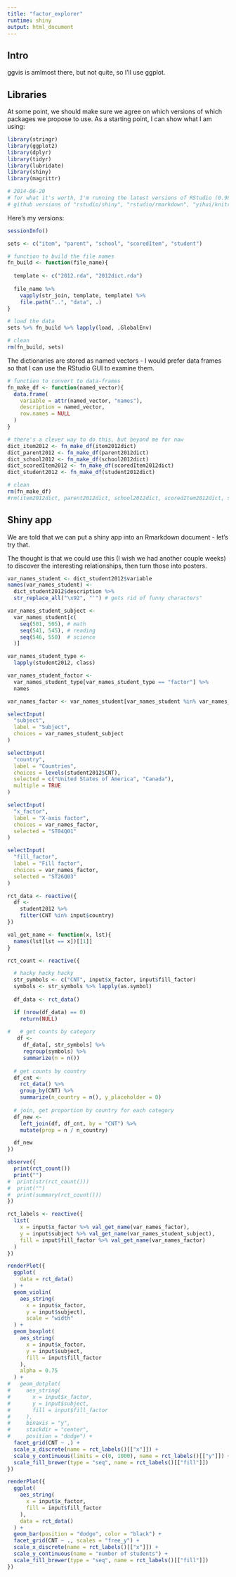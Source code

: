 ```yaml
---
title: "factor_explorer"
runtime: shiny
output: html_document
---
```


## Intro

ggvis is amlmost there, but not quite, so I'll use ggplot.

## Libraries

At some point, we should make sure we agree on which versions of which packages we propose to use. As a starting point, I can show what I am using:

```r
library(stringr)
library(ggplot2)
library(dplyr)
library(tidyr)
library(lubridate)
library(shiny)
library(magrittr)

# 2014-06-20
# for what it's worth, I'm running the latest versions of RStudio (0.98.932 )and 
# github versions of "rstudio/shiny", "rstudio/rmarkdown", "yihui/knitr", "hadley/tidyr"
```

Here's my versions:

```r
sessionInfo()
```

```r
sets <- c("item", "parent", "school", "scoredItem", "student")

# function to build the file names
fn_build <- function(file_name){
 
  template <- c("2012.rda", "2012dict.rda")
 
  file_name %>% 
    vapply(str_join, template, template) %>% 
    file.path("..", "data", .)
}

# load the data
sets %>% fn_build %>% lapply(load, .GlobalEnv)

# clean
rm(fn_build, sets)
```

The dictionaries are stored as named vectors - I would prefer data frames so that I can use the RStudio GUI to examine them.

```r
# function to convert to data-frames
fn_make_df <- function(named_vector){
  data.frame(
    variable = attr(named_vector, "names"),
    description = named_vector,
    row.names = NULL
  )
}

# there's a clever way to do this, but beyond me for naw
dict_item2012 <- fn_make_df(item2012dict) 
dict_parent2012 <- fn_make_df(parent2012dict) 
dict_school2012 <- fn_make_df(school2012dict) 
dict_scoredItem2012 <- fn_make_df(scoredItem2012dict) 
dict_student2012 <- fn_make_df(student2012dict) 

# clean
rm(fn_make_df)
#rm(item2012dict, parent2012dict, school2012dict, scoredItem2012dict, student2012dict)
```

## Shiny app

We are told that we can put a shiny app into an Rmarkdown document - let's try that.

The thought is that we could use this (I wish we had another couple weeks) to discover the interesting relationships, then turn those into posters.

```r
var_names_student <- dict_student2012$variable
names(var_names_student) <- 
  dict_student2012$description %>%
  str_replace_all("\x92", "'") # gets rid of funny characters"

var_names_student_subject <- 
  var_names_student[c(
    seq(501, 505), # math
    seq(541, 545), # reading
    seq(546, 550)  # science
  )]

var_names_student_type <- 
  lapply(student2012, class) 

var_names_student_factor <- 
  var_names_student_type[var_names_student_type == "factor"] %>%
  names 

var_names_factor <- var_names_student[var_names_student %in% var_names_student_factor] 
```

```r
selectInput(
  "subject",
  label = "Subject", 
  choices = var_names_student_subject
)

selectInput(
  "country",
  label = "Countries",
  choices = levels(student2012$CNT),
  selected = c("United States of America", "Canada"),
  multiple = TRUE
)

selectInput(
  "x_factor",
  label = "X-axis factor",
  choices = var_names_factor,
  selected = "ST04Q01"
)

selectInput(
  "fill_factor",
  label = "Fill factor",
  choices = var_names_factor,
  selected = "ST26Q03"
)
```

```r
rct_data <- reactive({
  df <- 
    student2012 %>%
    filter(CNT %in% input$country) 
})

val_get_name <- function(x, lst){
  names(lst[lst == x])[[1]]
}

rct_count <- reactive({

  # hacky hacky hacky  
  str_symbols <- c("CNT", input$x_factor, input$fill_factor) 
  symbols <- str_symbols %>% lapply(as.symbol)
  
  df_data <- rct_data()

  if (nrow(df_data) == 0)
    return(NULL)
  
#   # get counts by category
   df <- 
     df_data[, str_symbols] %>%
     regroup(symbols) %>%
     summarize(n = n()) 
  
  # get counts by country  
  df_cnt <-
    rct_data() %>%
    group_by(CNT) %>%
    summarize(n_country = n(), y_placeholder = 0)
  
  # join, get proportion by country for each category
  df_new <- 
    left_join(df, df_cnt, by = "CNT") %>%
    mutate(prop = n / n_country)

  df_new
})

observe({  
  print(rct_count())
  print("")
#  print(str(rct_count()))
#  print("")
#  print(summary(rct_count()))
})

rct_labels <- reactive({
  list(
    x = input$x_factor %>% val_get_name(var_names_factor),
    y = input$subject %>% val_get_name(var_names_student_subject),
    fill = input$fill_factor %>% val_get_name(var_names_factor)
  )
})

renderPlot({
  ggplot(
    data = rct_data()
  ) + 
  geom_violin(
    aes_string(
      x = input$x_factor, 
      y = input$subject),
      scale = "width"
  ) + 
  geom_boxplot(
    aes_string(
      x = input$x_factor,
      y = input$subject,
      fill = input$fill_factor
    ),
    alpha = 0.75
  ) + 
#   geom_dotplot(
#     aes_string(
#       x = input$x_factor,
#       y = input$subject,
#       fill = input$fill_factor
#     ),
#     binaxis = "y", 
#     stackdir = "center", 
#     position = "dodge") + 
  facet_grid(CNT ~ .) + 
  scale_x_discrete(name = rct_labels()[["x"]]) +  
  scale_y_continuous(limits = c(0, 1000), name = rct_labels()[["y"]]) +
  scale_fill_brewer(type = "seq", name = rct_labels()[["fill"]]) 
})

renderPlot({
  ggplot(
    aes_string(
      x = input$x_factor,
      fill = input$fill_factor
    ),
    data = rct_data()
  ) +
  geom_bar(position = "dodge", color = "black") +   
  facet_grid(CNT ~ ., scales = "free_y") + 
  scale_x_discrete(name = rct_labels()[["x"]]) +  
  scale_y_continuous(name = "number of students") +
  scale_fill_brewer(type = "seq", name = rct_labels()[["fill"]]) 
})
```

